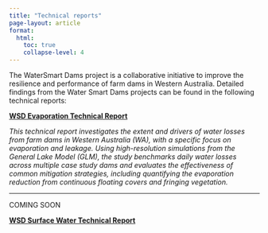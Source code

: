 ```yaml
---
title: "Technical reports"
page-layout: article
format:
  html:
    toc: true
    collapse-level: 4
---
```


The WaterSmart Dams project is a collaborative initiative to improve the resilience and performance of farm dams in Western Australia. Detailed findings from the Water Smart Dams projects can be found in the following technical reports:

**<a href="https://storage.googleapis.com/wsd-reports/WSD%20Evaporation%20Technical%20Report.pdf" target="_blank">WSD Evaporation Technical Report</a>**

*This technical report investigates the extent and drivers of water losses from farm dams in Western Australia (WA), with a specific focus on evaporation and leakage. Using high-resolution simulations from the General Lake Model (GLM), the study benchmarks daily water losses across multiple case study dams and evaluates the effectiveness of common mitigation strategies, including quantifying the evaporation reduction from continuous floating covers and fringing vegetation.*

***

::: {.callout-warning}
COMING SOON

**<a href="https://storage.cloud.google.com/wsd-reports/WSD%20Surface%20Water%20Technical%20Report.pdf" target="_blank">WSD Surface Water Technical Report</a>**
:::